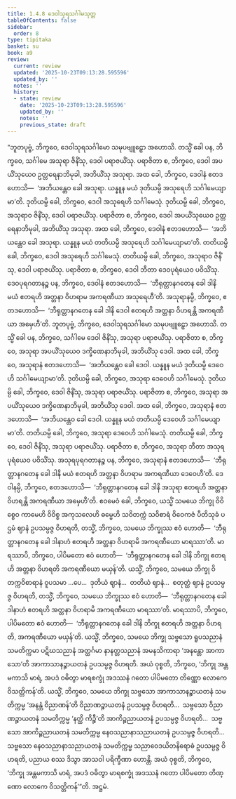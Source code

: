```yaml
---
title: 1.4.8 ဒေဝါသုရသင်္ဂါမသုတ္တ
tableOfContents: false
sidebar:
  order: 8
type: tipitaka
basket: su
book: a9
review:
  current: review
  updated: '2025-10-23T09:13:28.595596'
  updated_by: ''
  notes: ''
  history:
  - state: review
    date: '2025-10-23T09:13:28.595596'
    updated_by: ''
    notes: ''
    previous_state: draft
---
```



<ReviewStatus review={frontmatter.review} showDetails={true} />

<HypothesisAnnotation frontmatter={frontmatter} />

<DynamicBreadcrumb />

<Division number="39" book="a9" e="ch" v="17" p="228">

<Paragraph number="321" book="a9">
“ဘူတပုဗ္ဗံ, ဘိက္ခဝေ, ဒေဝါသုရသင်္ဂါမော သမုပဗျူဠှော အဟောသိ. တသ္မိံ ခေါ ပန, ဘိက္ခဝေ, သင်္ဂါမေ အသုရာ ဇိနိံသု, ဒေဝါ ပရာဇယိံသု. ပရာဇိတာ စ, ဘိက္ခဝေ, ဒေဝါ အပယိံသုယေဝ ဥတ္တရေနာဘိမုခါ, အဘိယိံသု အသုရာ. အထ ခေါ, ဘိက္ခဝေ, ဒေဝါနံ ဧတဒဟောသိ—  ‘အဘိယန္တေဝ ခေါ အသုရာ. ယန္နူန မယံ ဒုတိယမ္ပိ အသုရေဟိ သင်္ဂါမေယျာမာ’တိ. ဒုတိယမ္ပိ ခေါ, ဘိက္ခဝေ, ဒေဝါ အသုရေဟိ သင်္ဂါမေသုံ. ဒုတိယမ္ပိ ခေါ, ဘိက္ခဝေ, အသုရာဝ ဇိနိံသု, ဒေဝါ ပရာဇယိံသု. ပရာဇိတာ စ, ဘိက္ခဝေ, ဒေဝါ အပယိံသုယေဝ ဥတ္တရေနာဘိမုခါ, အဘိယိံသု အသုရာ.
</Paragraph>

<Paragraph number="322" book="a9">
အထ ခေါ, ဘိက္ခဝေ, ဒေဝါနံ ဧတဒဟောသိ—  ‘အဘိယန္တေဝ ခေါ အသုရာ. ယန္နူန မယံ တတိယမ္ပိ အသုရေဟိ သင်္ဂါမေယျာမာ’တိ. တတိယမ္ပိ ခေါ, ဘိက္ခဝေ, ဒေဝါ အသုရေဟိ သင်္ဂါမေသုံ. တတိယမ္ပိ ခေါ, ဘိက္ခဝေ, အသုရာဝ ဇိနိံသု, ဒေဝါ ပရာဇယိံသု. ပရာဇိတာ စ, ဘိက္ခဝေ, ဒေဝါ ဘီတာ ဒေဝပုရံယေဝ ပဝိသိံသု. ဒေဝပုရဂတာနဉ္စ ပန, ဘိက္ခဝေ, ဒေဝါနံ ဧတဒဟောသိ—  ‘ဘီရုတ္တာနဂတေန ခေါ ဒါနိ မယံ ဧတရဟိ အတ္တနာ ဝိဟရာမ အကရဏီယာ အသုရေဟီ’တိ. အသုရာနမ္ပိ, ဘိက္ခဝေ, ဧတဒဟောသိ—  ‘ဘီရုတ္တာနဂတေန ခေါ ဒါနိ ဒေဝါ ဧတရဟိ အတ္တနာ ဝိဟရန္တိ အကရဏီယာ အမှေဟီ’တိ.
</Paragraph>

<Paragraph number="323" book="a9">
ဘူတပုဗ္ဗံ, ဘိက္ခဝေ, ဒေဝါသုရသင်္ဂါမော သမုပဗျူဠှော အဟောသိ. တသ္မိံ ခေါ ပန, ဘိက္ခဝေ, သင်္ဂါမေ ဒေဝါ ဇိနိံသု, အသုရာ ပရာဇယိံသု. ပရာဇိတာ စ, ဘိက္ခဝေ, အသုရာ အပယိံသုယေဝ ဒက္ခိဏေနာဘိမုခါ, အဘိယိံသု ဒေဝါ. အထ ခေါ, ဘိက္ခဝေ, အသုရာနံ ဧတဒဟောသိ—  ‘အဘိယန္တေဝ ခေါ ဒေဝါ. ယန္နူန မယံ ဒုတိယမ္ပိ ဒေဝေဟိ သင်္ဂါမေယျာမာ’တိ. ဒုတိယမ္ပိ ခေါ, ဘိက္ခဝေ, အသုရာ ဒေဝေဟိ သင်္ဂါမေသုံ. ဒုတိယမ္ပိ ခေါ, ဘိက္ခဝေ, ဒေဝါ ဇိနိံသု, အသုရာ ပရာဇယိံသု. ပရာဇိတာ စ, ဘိက္ခဝေ, အသုရာ အပယိံသုယေဝ ဒက္ခိဏေနာဘိမုခါ, အဘိယိံသု ဒေဝါ.
</Paragraph>

<Paragraph number="324" book="a9">
အထ ခေါ, ဘိက္ခဝေ, အသုရာနံ ဧတဒဟောသိ—  ‘အဘိယန္တေဝ ခေါ ဒေဝါ. ယန္နူန မယံ တတိယမ္ပိ ဒေဝေဟိ သင်္ဂါမေယျာမာ’တိ. တတိယမ္ပိ ခေါ, ဘိက္ခဝေ, အသုရာ ဒေဝေဟိ သင်္ဂါမေသုံ. တတိယမ္ပိ ခေါ, ဘိက္ခဝေ, ဒေဝါ ဇိနိံသု, အသုရာ ပရာဇယိံသု. ပရာဇိတာ စ, ဘိက္ခဝေ, အသုရာ ဘီတာ အသုရပုရံယေဝ ပဝိသိံသု. အသုရပုရဂတာနဉ္စ ပန, ဘိက္ခဝေ, အသုရာနံ ဧတဒဟောသိ—  ‘ဘီရုတ္တာနဂတေန ခေါ ဒါနိ မယံ ဧတရဟိ အတ္တနာ ဝိဟရာမ အကရဏီယာ ဒေဝေဟီ’တိ. ဒေဝါနမ္ပိ, ဘိက္ခဝေ, ဧတဒဟောသိ—  ‘ဘီရုတ္တာနဂတေန ခေါ ဒါနိ အသုရာ ဧတရဟိ အတ္တနာ ဝိဟရန္တိ အကရဏီယာ အမှေဟီ’တိ.
</Paragraph>

<Paragraph number="325" book="a9">
ဧဝမေဝံ ခေါ, ဘိက္ခဝေ, ယသ္မိံ သမယေ ဘိက္ခု ဝိဝိစ္စေဝ ကာမေဟိ ဝိဝိစ္စ အကုသလေဟိ ဓမ္မေဟိ သဝိတက္ကံ သဝိစာရံ ဝိဝေကဇံ ပီတိသုခံ ပဌမံ ဈာနံ ဥပသမ္ပဇ္ဇ ဝိဟရတိ, တသ္မိံ, ဘိက္ခဝေ, သမယေ ဘိက္ခုဿ ဧဝံ ဟောတိ—  ‘ဘီရုတ္တာနဂတေန ခေါ ဒါနာဟံ ဧတရဟိ အတ္တနာ ဝိဟရာမိ အကရဏီယော မာရဿာ’တိ. မာရဿာပိ, ဘိက္ခဝေ, ပါပိမတော ဧဝံ ဟောတိ—  ‘ဘီရုတ္တာနဂတေန ခေါ ဒါနိ ဘိက္ခု ဧတရဟိ အတ္တနာ ဝိဟရတိ အကရဏီယော မယှန်’တိ.
</Paragraph>

<Paragraph number="326" book="a9">
ယသ္မိံ, ဘိက္ခဝေ, သမယေ ဘိက္ခု ဝိတက္ကဝိစာရာနံ ဝူပသမာ …ပေ…  ဒုတိယံ ဈာနံ…  တတိယံ ဈာနံ…  စတုတ္ထံ ဈာနံ ဥပသမ္ပဇ္ဇ ဝိဟရတိ, တသ္မိံ, ဘိက္ခဝေ, သမယေ ဘိက္ခုဿ ဧဝံ ဟောတိ—  ‘ဘီရုတ္တာနဂတေန ခေါ ဒါနာဟံ ဧတရဟိ အတ္တနာ ဝိဟရာမိ အကရဏီယော မာရဿာ’တိ. မာရဿာပိ, ဘိက္ခဝေ, ပါပိမတော ဧဝံ ဟောတိ—  ‘ဘီရုတ္တာနဂတေန ခေါ ဒါနိ ဘိက္ခု ဧတရဟိ အတ္တနာ ဝိဟရတိ, အကရဏီယော မယှန်’တိ.
</Paragraph>

<Paragraph number="327" book="a9">
ယသ္မိံ, ဘိက္ခဝေ, သမယေ ဘိက္ခု သဗ္ဗသော ရူပသညာနံ သမတိက္ကမာ ပဋိဃသညာနံ အတ္ထင်္ဂမာ နာနတ္တသညာနံ အမနသိကာရာ ‘အနန္တော အာကာသော’တိ အာကာသာနဉ္စာယတနံ ဥပသမ္ပဇ္ဇ ဝိဟရတိ. အယံ ဝုစ္စတိ, ဘိက္ခဝေ, ‘ဘိက္ခု အန္တမကာသိ မာရံ, အပဒံ ဝဓိတွာ မာရစက္ခုံ အဒဿနံ ဂတော ပါပိမတော တိဏ္ဏော လောကေ ဝိသတ္တိကန်’တိ.
</Paragraph>

<Paragraph number="328" book="a9">
ယသ္မိံ, ဘိက္ခဝေ, သမယေ ဘိက္ခု သဗ္ဗသော အာကာသာနဉ္စာယတနံ သမတိက္ကမ္မ ‘အနန္တံ ဝိညာဏန်’တိ ဝိညာဏဉ္စာယတနံ ဥပသမ္ပဇ္ဇ ဝိဟရတိ…  သဗ္ဗသော ဝိညာဏဉ္စာယတနံ သမတိက္ကမ္မ ‘နတ္ထိ ကိဉ္စီ’တိ အာကိဉ္စညာယတနံ ဥပသမ္ပဇ္ဇ ဝိဟရတိ…  သဗ္ဗသော အာကိဉ္စညာယတနံ သမတိက္ကမ္မ နေဝသညာနာသညာယတနံ ဥပသမ္ပဇ္ဇ ဝိဟရတိ…  သဗ္ဗသော နေဝသညာနာသညာယတနံ သမတိက္ကမ္မ သညာဝေဒယိတနိရောဓံ ဥပသမ္ပဇ္ဇ ဝိဟရတိ, ပညာယ စဿ ဒိသွာ အာသဝါ ပရိက္ခီဏာ ဟောန္တိ. အယံ ဝုစ္စတိ, ဘိက္ခဝေ, ‘ဘိက္ခု အန္တမကာသိ မာရံ, အပဒံ ဝဓိတွာ မာရစက္ခုံ အဒဿနံ ဂတော ပါပိမတော တိဏ္ဏော လောကေ ဝိသတ္တိကန်’”တိ.

</Paragraph>
</Division>

<Paragraph number="329" type="center" book="a9">
အဋ္ဌမံ.
</Paragraph>
